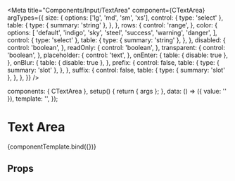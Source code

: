 
<Meta
  title="Components/Input/TextArea"
  component={CTextArea}
  argTypes={{
    size: {
      options: ['lg', 'md', 'sm', 'xs'],
      control: { type: 'select' },
      table: {
        type: { summary: 'string' },
      },
    },
    rows: {
      control: 'range',
    },
    color: {
      options: [
        'default',
        'indigo',
        'sky',
        'steel',
        'success',
        'warning',
        'danger',
      ],
      control: { type: 'select' },
      table: {
        type: { summary: 'string' },
      },
    },
    disabled: {
      control: 'boolean',
    },
    readOnly: {
      control: 'boolean',
    },
    transparent: {
      control: 'boolean',
    },
    placeholder: {
      control: 'text',
    },
    onEnter: {
      table: { disable: true },
    },
    onBlur: {
      table: { disable: true },
    },
    prefix: {
      control: false,
      table: {
        type: { summary: 'slot' },
      },
    },
    suffix: {
      control: false,
      table: {
        type: { summary: 'slot' },
      },
    },
  }}
/>

<!--- Component template -->

  components: { CTextArea },
  setup() {
    return { args };
  },
  data: () => ({ value: '' }),
  template: '<CTextArea v-bind="args" id="text-area" v-model="value"/>',
});

<!--- Component documentation -->

# Text Area

<Canvas withSource="open">
  <Story
    name="Overview"
    args={{
      size: 'md',
      rows: 6,
      color: 'default',
      disabled: false,
      readOnly: false,
      transparent: false,
      placeholder: '',
      onEnter: undefined,
      onBlur: undefined,
    }}
  >
    {componentTemplate.bind({})}
  </Story>
</Canvas>

## Props

<ArgsTable story="Overview" />
